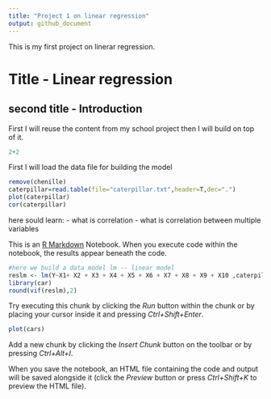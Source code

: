 ```yaml
---
title: "Project 1 on linear regression"
output: github_document
---
```

  
This is my first project on linerar regression.

# Title - Linear regression#


## second title - Introduction ##

First I will reuse the content from my school project then I will build on top of it.

```r
2+2

```
First I will load the data file for building the model
```r
remove(chenille)
caterpillar=read.table(file="caterpillar.txt",header=T,dec=".")
plot(caterpillar)
cor(caterpillar)


```
here sould learn:
 - what is correlation
 - what is correlation between multiple variables 
 
 
 
This is an [R Markdown](http://rmarkdown.rstudio.com) Notebook. When you execute code within the notebook, the results appear beneath the code. 
```r
#here we build a data model lm -- linear model
reslm <- lm(Y~X1+ X2 + X3 + X4 + X5 + X6 + X7 + X8 + X9 + X10 ,caterpillar)
library(car)
round(vif(reslm),2)
```








Try executing this chunk by clicking the *Run* button within the chunk or by placing your cursor inside it and pressing *Ctrl+Shift+Enter*. 

```r
plot(cars)
```

Add a new chunk by clicking the *Insert Chunk* button on the toolbar or by pressing *Ctrl+Alt+I*.

When you save the notebook, an HTML file containing the code and output will be saved alongside it (click the *Preview* button or press *Ctrl+Shift+K* to preview the HTML file).
